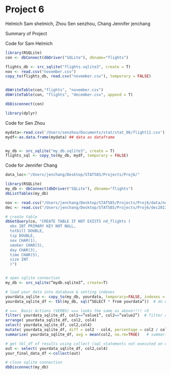 Project 6
========================================================
Helmich        Sam shelmich,  Zhou        Sen  senzhou, Chang   Jennifer jenchang

Summary of Project

Code for Sam Helmich
```r
library(RSQLite)
con <- dbConnect(dbDriver("SQLite"), dbname="flights")

flights_db <- src_sqlite("flights.sqlite3", create = T)
nov <- read.csv("november.csv")
copy_to(flights_db, read.csv("november.csv"), temporary = FALSE)


dbWriteTable(con,"flights", "november.csv")
dbWriteTable(con, "flights", "december.csv", append = T)

dbDisconnect(con)

library(dplyr)

```


Code for Sen Zhou
```r

mydata<-read.csv('/Users/senzhou/Documents/stat/stat_06/flight11.csv') 
mydf<-as.data.frame(mydata) ## data as dataframe


my_db <- src_sqlite("my_db.sqlite3", create = T)
flights_sql <- copy_to(my_db, mydf, temporary = FALSE)


```

Code for Jennifer Chang
```r
data_loc<-"/Users/jenchang/Desktop/STAT585/Projects/Proj6/"

library(RSQLite)
my_db <- dbConnect(dbDriver("SQLite"), dbname="flights")
dbListTables(my_db)

nov <- read.csv("/Users/jenchang/Desktop/STAT585/Projects/Proj6/data/november2013.csv")
dec <- read.csv("/Users/jenchang/Desktop/STAT585/Projects/Proj6/dec2013.csv")

# create table
dbGetQuery(co, "CREATE TABLE IF NOT EXISTS nd_flights (
  obs INT PRIMARY KEY NOT NULL,
  totbill DOUBLE,
  tip DOUBLE,
  sex CHAR(1),
  smoker CHAR(3),
  day CHAR(3),
  time CHAR(5),
  size INT
  )")


# open sqlite connection
my_db <- src_sqlite(“mydb.sqlite3”, create=T)

# load your data into database & setting indexes
yourdata_sqlite <- copy_to(my_db, yourdata, temporary=FALSE, indexes = list( c(“col1”, “col2”), col3))
yourdata_sqlite_df <- tbl(my_db, sql(“SELECT * from yourdata”))  # do we need this?

# ===  Basic Actions (VERBS) === looks the same as above!!!! <3
filter( yourdata_sqlite_df, col1==”value1”, col2==”value2”)  # filter data by column values
arrange( yourdata_sqlite_df, col2, col4)                                   # arrange data rows by column values
select( yourdata_sqlite_df, col2,col4)                                       # select certain columns of data 
mutate( yourdata_sqlite_df, diff = col2 - col4, percentage = col2 / col4)  # mutate, adding columns
summarize( yourdata_sqlite_df, avg = mean(col2, na.rm=TRUE)   # summarize a column of values

# get tbl_df of results using collect (sql statements not executed on database until R needs to print it out)
out <- select( yourdata_sqlite_df, col2,col4)
your_final_data_df <-collect(out)

# close sqlite connection
dbDisconnect(my_db)

```

